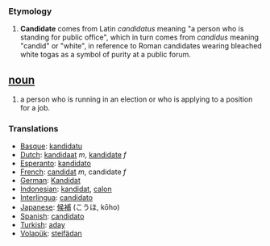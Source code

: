 === Etymology ===
#'''Candidate''' comes from Latin ''candidatus'' meaning "a person who is standing for public office", which in turn comes from ''candidus'' meaning "candid" or "white", in reference to Roman candidates wearing bleached white togas as a symbol of purity at a public forum.

== [[noun]] ==
#a person who is running in an election or who is applying to a position for a job.

=== Translations ===
*[[Basque]]: [[kandidatu]]
*[[Dutch]]: [[kandidaat]] ''m'', [[kandidate]] ''f''
*[[Esperanto]]: [[kandidato]]
*[[French]]: [[candidat]] ''m'', candidate ''f''
*[[German]]: [[Kandidat]]
*[[Indonesian]]: [[kandidat]], [[calon]]
*[[Interlingua]]: [[candidato]]
*[[Japanese]]: [[候補]] (こうほ, kōho)
*[[Spanish]]: [[candidato]]
*[[Turkish]]: [[aday]]
*[[Volapük]]: [[steifädan]]